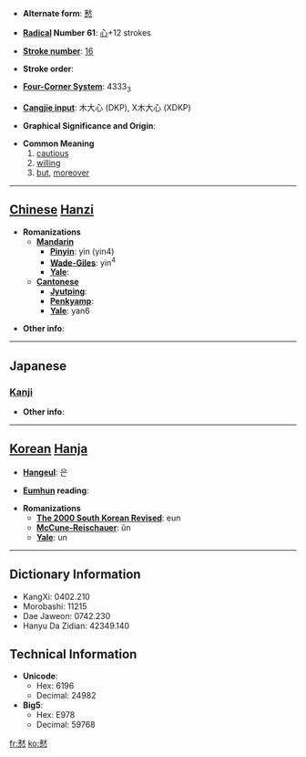 * '''Alternate form''': [[慭]]

* '''[[Wiktionary:Chinese radical index| Radical]] Number 61''': [[Wiktionary:Chinese radical index 心|心]]+12 strokes

* '''[[Wiktionary:Chinese total strokes index|Stroke number]]''': [[Wiktionary:Chinese total strokes index 16|16]]

* '''Stroke order''': 

* '''[[Wiktionary:Chinese four corner index|Four-Corner System]]''': 4333<sub>3</sub>

* '''[[Wiktionary:Chinese Cangjie index|Cangjie input]]''': 木大心 (DKP), X木大心 (XDKP)

* '''Graphical Significance and Origin''': 

* '''Common Meaning'''
*# [[cautious]]
*# [[willing]]
*# [[but]], [[moreover]]


----

== [[Chinese]] [[Hanzi]] ==

* '''Romanizations'''
** '''[[Mandarin]]'''
*** '''[[Pinyin]]''': yìn (yin4)
*** '''[[Wade-Giles]]''': yin<sup>4</sup>
*** '''[[Yale]]''': 
** '''[[Cantonese]]'''
*** '''[[Jyutping]]''':
*** '''[[Penkyamp]]''': 
*** '''[[Yale]]''': yan6

* '''Other info''': 

----

==Japanese==
===[[Kanji]]===
{{kanji|on readings=[[ぎん]] (gin), [[きん]] (kin)
|kun readings=[[なまじいに]] (namajiini)
}}

* '''Other info''':  

----

== [[Korean]] [[Hanja]] ==

* '''[[Hangeul]]''': 은

* '''[[Eumhun]] reading''': 

* '''Romanizations'''
** '''[[The 2000 South Korean Revised Romanization|The 2000 South Korean Revised]]''': eun
** '''[[McCune-Reischauer]]''': ŭn
** '''[[Yale]]''': un

----

== Dictionary Information ==

* KangXi: 0402.210
* Morobashi: 11215
* Dae Jaweon: 0742.230
* Hanyu Da Zidian: 42349.140

== Technical Information ==

* '''Unicode''':
** Hex: 6196
** Decimal: 24982
* '''Big5''':
** Hex: E978
** Decimal: 59768

[[fr:憖]]
[[ko:憖]]